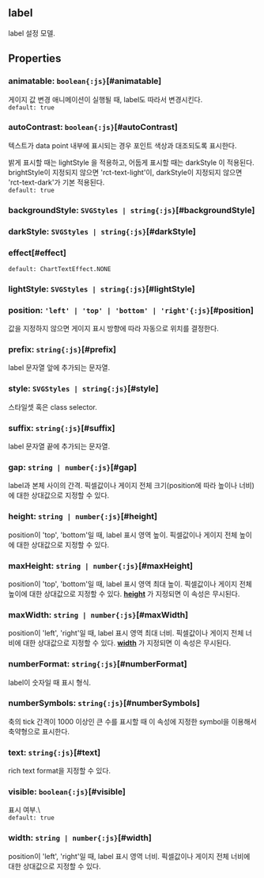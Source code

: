 ## label
label 설정 모델.
## Properties

### animatable: `boolean{:js}`[#animatable]
게이지 값 변경 애니메이션이 실행될 때, label도 따라서 변경시킨다.  
`default: true`  

### autoContrast: `boolean{:js}`[#autoContrast]
텍스트가 data point 내부에 표시되는 경우 포인트 색상과 대조되도록 표시한다.


밝게 표시할 때는  lightStyle 을 적용하고,
어둡게 표시할 때는  darkStyle 이 적용된다.
brightStyle이 지정되지 않으면 'rct-text-light'이,
darkStyle이 지정되지 않으면 'rct-text-dark'가 기본 적용된다.  
`default: true`  

### backgroundStyle: `SVGStyles | string{:js}`[#backgroundStyle]

### darkStyle: `SVGStyles | string{:js}`[#darkStyle]

### effect[#effect]


`default: ChartTextEffect.NONE`  

### lightStyle: `SVGStyles | string{:js}`[#lightStyle]

### position: `'left' | 'top' | 'bottom' | 'right'{:js}`[#position]
값을 지정하지 않으면 게이지 표시 방향에 따라 자동으로 위치를 결정한다.  

### prefix: `string{:js}`[#prefix]
label 문자열 앞에 추가되는 문자열.  

### style: `SVGStyles | string{:js}`[#style]
스타일셋 혹은 class selector.  

### suffix: `string{:js}`[#suffix]
label 문자열 끝에 추가되는 문자열.  

### gap: `string | number{:js}`[#gap]
label과 본체 사이의 간격.
픽셀값이나 게이지 전체 크기(position에 따라 높이나 너비)에 대한 상대값으로 지정할 수 있다.  

### height: `string | number{:js}`[#height]
position이 'top', 'bottom'일 때, label 표시 영역 높이.
픽셀값이나 게이지 전체 높이에 대한 상대값으로 지정할 수 있다.  

### maxHeight: `string | number{:js}`[#maxHeight]
position이 'top', 'bottom'일 때, label 표시 영역 최대 높이.
픽셀값이나 게이지 전체 높이에 대한 상대값으로 지정할 수 있다.
 **[height](#height)** 가 지정되면 이 속성은 무시된다.  

### maxWidth: `string | number{:js}`[#maxWidth]
position이 'left', 'right'일 때, label 표시 영역 최대 너비.
픽셀값이나 게이지 전체 너비에 대한 상대값으로 지정할 수 있다.
 **[width](#width)** 가 지정되면 이 속성은 무시된다.  

### numberFormat: `string{:js}`[#numberFormat]
label이 숫자일 때 표시 형식.  

### numberSymbols: `string{:js}`[#numberSymbols]
축의 tick 간격이 1000 이상인 큰 수를 표시할 때 
이 속성에 지정한 symbol을 이용해서 축약형으로 표시한다.  

### text: `string{:js}`[#text]
rich text format을 지정할 수 있다.  

### visible: `boolean{:js}`[#visible]
표시 여부.\  
`default: true`  

### width: `string | number{:js}`[#width]
position이 'left', 'right'일 때, label 표시 영역 너비.
픽셀값이나 게이지 전체 너비에 대한 상대값으로 지정할 수 있다.  
